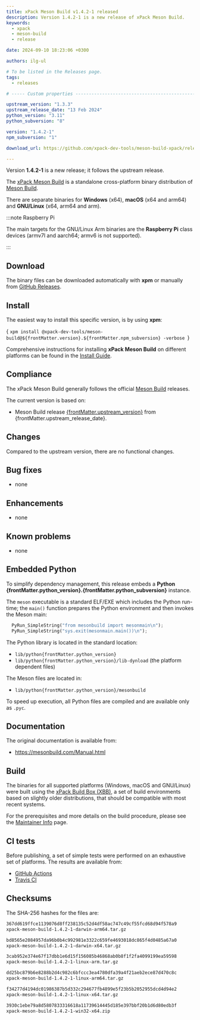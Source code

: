 ```yaml
---
title: xPack Meson Build v1.4.2-1 released
description: Version 1.4.2-1 is a new release of xPack Meson Build.
keywords:
  - xpack
  - meson-build
  - release

date: 2024-09-10 18:23:06 +0300

authors: ilg-ul

# To be listed in the Releases page.
tags:
  - releases

# ----- Custom properties -----------------------------------------------------

upstream_version: "1.3.3"
upstream_release_date: "13 Feb 2024"
python_version: "3.11"
python_subversion: "8"

version: "1.4.2-1"
npm_subversion: "1"

download_url: https://github.com/xpack-dev-tools/meson-build-xpack/releases/tag/v1.4.2-1/

---
```




Version **1.4.2-1** is a new release; it follows the upstream release.

<!-- truncate -->

<PageMetadata title={frontMatter.seo_title} />

The [xPack Meson Build](https://xpack-dev-tools.github.io/meson-build-xpack/)
is a standalone cross-platform binary distribution of
[Meson Build](https://mesonbuild.org).

There are separate binaries for **Windows** (x64),
**macOS** (x64 and arm64)
and **GNU/Linux** (x64, arm64 and arm).

:::note Raspberry Pi

The main targets for the GNU/Linux Arm
binaries are the **Raspberry Pi** class devices (armv7l and aarch64;
armv6 is not supported).

:::

## Download

The binary files can be downloaded automatically with **xpm** or manually
from <a href={frontMatter.download_url}>GitHub Releases</a>.

<Prerequisites/>

## Install

The easiest way to install this specific version, is by using **xpm**:

<CodeBlock language="console"> {
`xpm install @xpack-dev-tools/meson-build@${frontMatter.version}.${frontMatter.npm_subversion} -verbose
`} </CodeBlock>

Comprehensive instructions for installing **xPack Meson Build** on different platforms
can be found in the [Install Guide](/docs/install/).

## Compliance

The xPack Meson Build generally follows the official
[Meson Build](https://mesonbuild.org) releases.

The current version is based on:

- Meson Build release
[{frontMatter.upstream_version}](https://github.com/mesonbuild/meson/releases/tag/{frontMatter.upstream_version}) from {frontMatter.upstream_release_date}.

## Changes

Compared to the upstream version, there are no functional changes.

## Bug fixes

- none

## Enhancements

- none

## Known problems

- none

## Embedded Python

To simplify dependency management, this release embeds a **Python
{frontMatter.python_version}.{frontMatter.python_subversion}** instance.

The `meson` executable is a standard ELF/EXE which includes the Python
run-time; the `main()` function prepares the Python environment and then
invokes the Meson main:

```python
  PyRun_SimpleString("from mesonbuild import mesonmain\n");
  PyRun_SimpleString("sys.exit(mesonmain.main())\n");
```

The Python library is located in the standard location:

- <code>lib/python{frontMatter.python_version}</code>
- <code>lib/python{frontMatter.python_version}/lib-dynload</code> (the platform dependent files)

The Meson files are located in:

- <code>lib/python{frontMatter.python_version}/mesonbuild</code>

To speed up execution, all Python files are compiled and are
available only as `.pyc`.

## Documentation

The original documentation is available from:

- https://mesonbuild.com/Manual.html

## Build

The binaries for all supported platforms
(Windows, macOS and GNU/Linux) were built using the
[xPack Build Box (XBB)](https://xpack.github.io/xbb/), a set
of build environments based on slightly older distributions, that should be
compatible with most recent systems.

For the prerequisites and more details on the build procedure, please see the
[Maintainer Info](/docs/maintainer/) page.

## CI tests

Before publishing, a set of simple tests were performed on an exhaustive
set of platforms. The results are available from:

- [GitHub Actions](https://github.com/xpack-dev-tools/meson-build-xpack/actions/)
- [Travis CI](https://app.travis-ci.com/github/xpack-dev-tools/meson-build-xpack/builds/)

## Checksums

The SHA-256 hashes for the files are:

```txt
367dd619ffce1139076d8ff238135c52d4df58ac747c49cf55fcd68d94f578a9
xpack-meson-build-1.4.2-1-darwin-arm64.tar.gz

bd8565e2084957da96b0b4c992981e3322c659fe4693018dc865f4d0485a67a0
xpack-meson-build-1.4.2-1-darwin-x64.tar.gz

3cab952e374e67f17dbb1e6d15f156085b46868ab0b8f1f2fa4099199ea59598
xpack-meson-build-1.4.2-1-linux-arm.tar.gz

dd25bc879b6e8288b2d4c982c6bfccc3ea4780dfa39a4f21aeb2ece87d470c8c
xpack-meson-build-1.4.2-1-linux-arm64.tar.gz

f34277d4194dc01986387b5d332c294677fb4899e5f23b5b2052955dcd4d94e2
xpack-meson-build-1.4.2-1-linux-x64.tar.gz

3930c1ebe79a8d5807833316618a11739614445d185e397bbf20b1d6d80edb3f
xpack-meson-build-1.4.2-1-win32-x64.zip

```

<DeprecationNotices/>

<DownloadAnalytics version={frontMatter.version}/>
